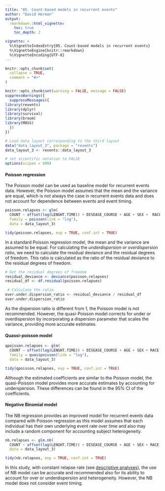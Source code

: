 ```yaml
---
title: "05. Count-based models in recurrent events"
author: "David Herman"
output: 
  rmarkdown::html_vignette:
    toc: true
    toc_depth: 2

vignette: >
  %\VignetteIndexEntry{05. Count-based models in recurrent events}
  %\VignetteEngine{knitr::rmarkdown}
  %\VignetteEncoding{UTF-8}
---
```


```r
knitr::opts_chunk$set(
  collapse = TRUE,
  comment = "#>"
)
```

```r
knitr::opts_chunk$set(warning = FALSE, message = FALSE)
suppressWarnings({
  suppressMessages({
library(revents)
library(dplyr)
library(survival)
library(broom)
library(MASS)
  })
})
```

```r
# Load data layout corresponding to the third layout
data("data_layout_3", package = "revents")
data_layout_3 <- revents::data_layout_3
```

```r
# set scientific notation to FALSE
options(scipen = 999)
```

#### **Poisson regression**

The Poisson model can be used as baseline model for recurrent events data. However, the Poisson model assumes that the mean and the variance are equal, which is not always the case in recurrent events data and does not account for dependence between events and event timing.

```r
poisson.relapses <- glm(
  COUNT ~ offset(log(LENGHT.TIME)) + DISEASE_COURSE + AGE + SEX +  RACE + TIME_SINCE_DIAGNOSIS, 
  family = poisson(link = "log"), 
  data = data_layout_3)

tidy(poisson.relapses, exp = TRUE, conf.int = TRUE) 
```

In a standard Poisson regression model, the mean and the variance are assumed to be equal. For calculating the *underdispersion or overdispersion ratio*, we need to calculate the residual deviance and the residual degrees of freedom. This ratio is calculated as the ratio of the residual deviance to the residual degrees of freedom.

```r
# Get the residual degrees of freedom
residual_deviance <- deviance(poisson.relapses)
residual_df <- df.residual(poisson.relapses)

 # Calculate the ratio
over.under.dispersion_ratio <- residual_deviance / residual_df
over.under.dispersion_ratio
```

As the dispersion ratio is different from 1, the Poisson model is not recommended. However, the quasi-Poisson model corrects for under or overdispersion by incorporating a dispersion parameter that scales the variance, providing more accurate estimates.

#### **Quassi-poisson model**

```r
qpoisson.relapses <- glm(
  COUNT ~ offset(log(LENGHT.TIME)) + DISEASE_COURSE + AGE + SEX + RACE + TIME_SINCE_DIAGNOSIS,
  family = quasipoisson(link = "log"),
  data = data_layout_3)

tidy(qpoisson.relapses, exp = TRUE, conf.int = TRUE) 
```

Although the estimated coefficients are similar to the Poisson model, the quasi-Poisson model provides more accurate estimates by accounting for underspersion. These differences can be found in the 95% CI of the coefficients.

#### **Negative Binomial model**

The NB regression provides an improved model for recurrent events data compared with Poisson regression as this model assumes that each individual has their own underlying event rate over time and also may include a random component for accounting subject heterogeneity.

```r
nb.relapses <- glm.nb(
  COUNT ~ offset(log(LENGHT.TIME)) + DISEASE_COURSE + AGE + SEX + RACE + TIME_SINCE_DIAGNOSIS,
  data = data_layout_3)

tidy(nb.relapses, exp = TRUE, conf.int = TRUE) 
```

In this study, with constant relapse rate (see [descriptive analyses](C:/Users/david/revents/docs/articles/descriptive_analyses.html)), the use of NB model can be accurate and recommended also for its ability to account for over or underdispersion and heterogeneity. However, the NB model does not consider event timing.
